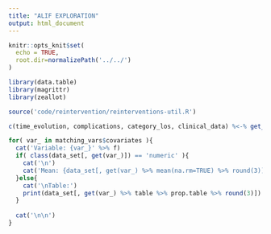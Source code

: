 ```yaml
---
title: "ALIF EXPLORATION"
output: html_document
---
```


```r
knitr::opts_knit$set(
  echo = TRUE, 
  root.dir=normalizePath('../../')
)
```

```r
library(data.table)
library(magrittr)
library(zeallot)

source('code/reintervention/reinterventions-util.R')

c(time_evolution, complications, category_los, clinical_data) %<-% get_data()
```


```r

for( var_ in matching_vars$covariates ){
  cat('Variable: {var_}' %>% f)
  if( class(data_set[, get(var_)]) == 'numeric' ){
    cat('\n')
    cat('Mean: {data_set[, get(var_) %>% mean(na.rm=TRUE) %>% round(3)]}\n' %>% f)
  }else{
    cat('\nTable:')
    print(data_set[, get(var_) %>% table %>% prop.table %>% round(3)])
  }
  
  cat('\n\n')
}
```

